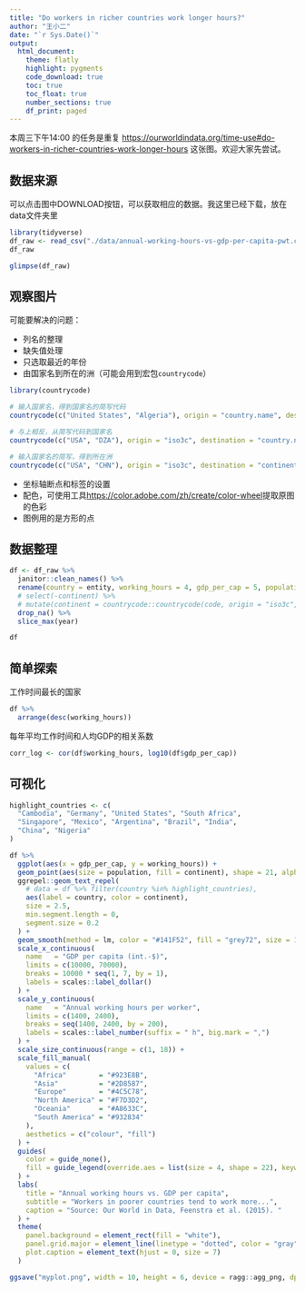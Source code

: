 ```yaml
---
title: "Do workers in richer countries work longer hours?"
author: "王小二"
date: "`r Sys.Date()`"
output: 
  html_document:
    theme: flatly
    highlight: pygments
    code_download: true
    toc: true
    toc_float: true
    number_sections: true
    df_print: paged
---
```



本周三下午14:00 的任务是重复
<https://ourworldindata.org/time-use#do-workers-in-richer-countries-work-longer-hours>
这张图。欢迎大家先尝试。



## 数据来源

可以点击图中DOWNLOAD按钮，可以获取相应的数据。我这里已经下载，放在data文件夹里


```r
library(tidyverse)
df_raw <- read_csv("./data/annual-working-hours-vs-gdp-per-capita-pwt.csv")
df_raw
```


```r
glimpse(df_raw)
```

## 观察图片

可能要解决的问题：

- 列名的整理
- 缺失值处理
- 只选取最近的年份
- 由国家名到所在的洲（可能会用到宏包`countrycode`）

```r
library(countrycode)

# 输入国家名，得到国家名的简写代码
countrycode(c("United States", "Algeria"), origin = "country.name", destination = "iso3c")

# 与上相反，从简写代码到国家名
countrycode(c("USA", "DZA"), origin = "iso3c", destination = "country.name")

# 输入国家名的简写，得到所在洲
countrycode(c("USA", "CHN"), origin = "iso3c", destination = "continent")
```

- 坐标轴断点和标签的设置
- 配色，可使用工具<https://color.adobe.com/zh/create/color-wheel>提取原图的色彩
- 图例用的是方形的点


## 数据整理

```r
df <- df_raw %>%
  janitor::clean_names() %>%
  rename(country = entity, working_hours = 4, gdp_per_cap = 5, population = 6) %>%
  # select(-continent) %>%
  # mutate(continent = countrycode::countrycode(code, origin = "iso3c", destination = "continent")) %>%
  drop_na() %>%
  slice_max(year)

df
```


## 简单探索

工作时间最长的国家
```r
df %>%
  arrange(desc(working_hours))
```

每年平均工作时间和人均GDP的相关系数
```r
corr_log <- cor(df$working_hours, log10(df$gdp_per_cap))
```


## 可视化
```r
highlight_countries <- c(
  "Cambodia", "Germany", "United States", "South Africa",
  "Singapore", "Mexico", "Argentina", "Brazil", "India",
  "China", "Nigeria"
)
```



```r
df %>%
  ggplot(aes(x = gdp_per_cap, y = working_hours)) +
  geom_point(aes(size = population, fill = continent), shape = 21, alpha = 0.7) +
  ggrepel::geom_text_repel(
    # data = df %>% filter(country %in% highlight_countries),
    aes(label = country, color = continent),
    size = 2.5,
    min.segment.length = 0,
    segment.size = 0.2
  ) +
  geom_smooth(method = lm, color = "#141F52", fill = "grey72", size = 1, fullrange = TRUE) +
  scale_x_continuous(
    name   = "GDP per capita (int.-$)",
    limits = c(10000, 70000),
    breaks = 10000 * seq(1, 7, by = 1),
    labels = scales::label_dollar()
  ) +
  scale_y_continuous(
    name   = "Annual working hours per worker",
    limits = c(1400, 2400),
    breaks = seq(1400, 2400, by = 200),
    labels = scales::label_number(suffix = " h", big.mark = ",")
  ) +
  scale_size_continuous(range = c(1, 18)) +
  scale_fill_manual(
    values = c(
      "Africa"        = "#923E8B",
      "Asia"          = "#2D8587",
      "Europe"        = "#4C5C78",
      "North America" = "#F7D3D2",
      "Oceania"       = "#A8633C",
      "South America" = "#932834"
    ),
    aesthetics = c("colour", "fill")
  ) +
  guides(
    color = guide_none(),
    fill = guide_legend(override.aes = list(size = 4, shape = 22), keywidth = 1.5)
  ) +
  labs(
    title = "Annual working hours vs. GDP per capita",
    subtitle = "Workers in poorer countries tend to work more...",
    caption = "Source: Our World in Data, Feenstra et al. (2015). "
  ) +
  theme(
    panel.background = element_rect(fill = "white"),
    panel.grid.major = element_line(linetype = "dotted", color = "gray"),
    plot.caption = element_text(hjust = 0, size = 7)
  )
```





```r
ggsave("myplot.png", width = 10, height = 6, device = ragg::agg_png, dpi = 300)
```
